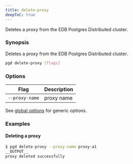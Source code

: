 ```yaml
---
title: delete-proxy
deepToC: true
---
```


Deletes a proxy from the EDB Postgres Distributed cluster.

### Synopsis

Deletes a proxy from the EDB Postgres Distributed cluster.

```sh
pgd delete-proxy [flags]
```

### Options

| Flag           | Description |
|----------------|-------------|
| `--proxy-name` | proxy name  |

See [global options](../command_ref#options-inherited-from-parent-commands) for generic options.

### Examples

#### Deleting a proxy

```bash
$ pgd delete-proxy --proxy-name proxy-a1
__OUTPUT__
proxy deleted successfully
```




